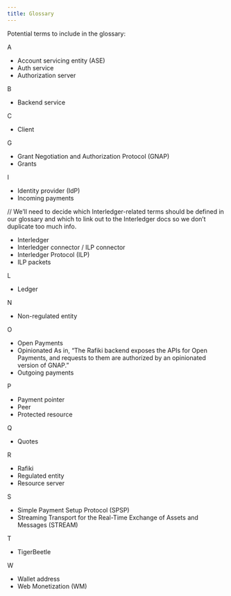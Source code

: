```yaml
---
title: Glossary
---
```




Potential terms to include in the glossary:

A

- Account servicing entity (ASE)
- Auth service
- Authorization server

B

- Backend service

C

- Client

G

- Grant Negotiation and Authorization Protocol (GNAP)
- Grants

I

- Identity provider (IdP)
- Incoming payments

// We’ll need to decide which Interledger-related terms should be defined in our glossary and which to link out to the Interledger docs so we don’t duplicate too much info.

- Interledger
- Interledger connector / ILP connector
- Interledger Protocol (ILP)
- ILP packets

L

- Ledger

N

- Non-regulated entity

O

- Open Payments
- Opinionated As in, “The Rafiki backend exposes the APIs for Open Payments, and requests to them are authorized by an opinionated version of GNAP.”
- Outgoing payments

P

- Payment pointer
- Peer
- Protected resource

Q

- Quotes

R

- Rafiki
- Regulated entity
- Resource server

S

- Simple Payment Setup Protocol (SPSP)
- Streaming Transport for the Real-Time Exchange of Assets and Messages (STREAM)

T

- TigerBeetle

W

- Wallet address
- Web Monetization (WM)
